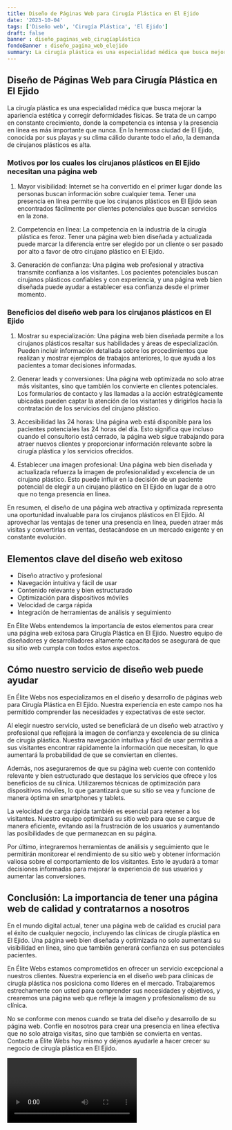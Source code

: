 ```yaml
---
title: Diseño de Páginas Web para Cirugía Plástica en El Ejido
date: '2023-10-04'
tags: ['Diseño web', 'Cirugía Plástica', 'El Ejido']
draft: false
banner : diseño_paginas_web_cirugíaplástica
fondoBanner : diseño_pagina_web_elejido
summary: La cirugía plástica es una especialidad médica que busca mejorar la apariencia estética y corregir deformidades físicas. Se trata de un campo en constante crecimiento, donde la competencia es intensa y la presencia en línea es más importante que nunca. En la hermosa ciudad de El Ejido, conocida por sus playas y su clima cálido durante todo el año, la demanda de cirujanos plásticos es alta.
---
```


## Diseño de Páginas Web para Cirugía Plástica en El Ejido

La cirugía plástica es una especialidad médica que busca mejorar la apariencia estética y corregir deformidades físicas. Se trata de un campo en constante crecimiento, donde la competencia es intensa y la presencia en línea es más importante que nunca. En la hermosa ciudad de El Ejido, conocida por sus playas y su clima cálido durante todo el año, la demanda de cirujanos plásticos es alta.

### Motivos por los cuales los cirujanos plásticos en El Ejido necesitan una página web

1. Mayor visibilidad: Internet se ha convertido en el primer lugar donde las personas buscan información sobre cualquier tema. Tener una presencia en línea permite que los cirujanos plásticos en El Ejido sean encontrados fácilmente por clientes potenciales que buscan servicios en la zona.

2. Competencia en línea: La competencia en la industria de la cirugía plástica es feroz. Tener una página web bien diseñada y actualizada puede marcar la diferencia entre ser elegido por un cliente o ser pasado por alto a favor de otro cirujano plástico en El Ejido.

3. Generación de confianza: Una página web profesional y atractiva transmite confianza a los visitantes. Los pacientes potenciales buscan cirujanos plásticos confiables y con experiencia, y una página web bien diseñada puede ayudar a establecer esa confianza desde el primer momento.

### Beneficios del diseño web para los cirujanos plásticos en El Ejido

1. Mostrar su especialización: Una página web bien diseñada permite a los cirujanos plásticos resaltar sus habilidades y áreas de especialización. Pueden incluir información detallada sobre los procedimientos que realizan y mostrar ejemplos de trabajos anteriores, lo que ayuda a los pacientes a tomar decisiones informadas.

2. Generar leads y conversiones: Una página web optimizada no solo atrae más visitantes, sino que también los convierte en clientes potenciales. Los formularios de contacto y las llamadas a la acción estratégicamente ubicadas pueden captar la atención de los visitantes y dirigirlos hacia la contratación de los servicios del cirujano plástico.

3. Accesibilidad las 24 horas: Una página web está disponible para los pacientes potenciales las 24 horas del día. Esto significa que incluso cuando el consultorio está cerrado, la página web sigue trabajando para atraer nuevos clientes y proporcionar información relevante sobre la cirugía plástica y los servicios ofrecidos.

4. Establecer una imagen profesional: Una página web bien diseñada y actualizada refuerza la imagen de profesionalidad y excelencia de un cirujano plástico. Esto puede influir en la decisión de un paciente potencial de elegir a un cirujano plástico en El Ejido en lugar de a otro que no tenga presencia en línea.

En resumen, el diseño de una página web atractiva y optimizada representa una oportunidad invaluable para los cirujanos plásticos en El Ejido. Al aprovechar las ventajas de tener una presencia en línea, pueden atraer más visitas y convertirlas en ventas, destacándose en un mercado exigente y en constante evolución.

<GifSeo />

<Cta />

## Elementos clave del diseño web exitoso

- Diseño atractivo y profesional
- Navegación intuitiva y fácil de usar
- Contenido relevante y bien estructurado
- Optimización para dispositivos móviles
- Velocidad de carga rápida
- Integración de herramientas de análisis y seguimiento

En Élite Webs entendemos la importancia de estos elementos para crear una página web exitosa para Cirugía Plástica en El Ejido. Nuestro equipo de diseñadores y desarrolladores altamente capacitados se asegurará de que su sitio web cumpla con todos estos aspectos. 

## Cómo nuestro servicio de diseño web puede ayudar

En Élite Webs nos especializamos en el diseño y desarrollo de páginas web para Cirugía Plástica en El Ejido. Nuestra experiencia en este campo nos ha permitido comprender las necesidades y expectativas de este sector.

Al elegir nuestro servicio, usted se beneficiará de un diseño web atractivo y profesional que reflejará la imagen de confianza y excelencia de su clínica de cirugía plástica. Nuestra navegación intuitiva y fácil de usar permitirá a sus visitantes encontrar rápidamente la información que necesitan, lo que aumentará la probabilidad de que se conviertan en clientes.

Además, nos aseguraremos de que su página web cuente con contenido relevante y bien estructurado que destaque los servicios que ofrece y los beneficios de su clínica. Utilizaremos técnicas de optimización para dispositivos móviles, lo que garantizará que su sitio se vea y funcione de manera óptima en smartphones y tablets.

La velocidad de carga rápida también es esencial para retener a los visitantes. Nuestro equipo optimizará su sitio web para que se cargue de manera eficiente, evitando así la frustración de los usuarios y aumentando las posibilidades de que permanezcan en su página.

Por último, integraremos herramientas de análisis y seguimiento que le permitirán monitorear el rendimiento de su sitio web y obtener información valiosa sobre el comportamiento de los visitantes. Esto le ayudará a tomar decisiones informadas para mejorar la experiencia de sus usuarios y aumentar las conversiones.

## Conclusión: La importancia de tener una página web de calidad y contratarnos a nosotros

En el mundo digital actual, tener una página web de calidad es crucial para el éxito de cualquier negocio, incluyendo las clínicas de cirugía plástica en El Ejido. Una página web bien diseñada y optimizada no solo aumentará su visibilidad en línea, sino que también generará confianza en sus potenciales pacientes.

En Élite Webs estamos comprometidos en ofrecer un servicio excepcional a nuestros clientes. Nuestra experiencia en el diseño web para clínicas de cirugía plástica nos posiciona como líderes en el mercado. Trabajaremos estrechamente con usted para comprender sus necesidades y objetivos, y crearemos una página web que refleje la imagen y profesionalismo de su clínica.

No se conforme con menos cuando se trata del diseño y desarrollo de su página web. Confíe en nosotros para crear una presencia en línea efectiva que no solo atraiga visitas, sino que también se convierta en ventas. Contacte a Élite Webs hoy mismo y déjenos ayudarle a hacer crecer su negocio de cirugía plástica en El Ejido.

<Video />

<CtaBot job='Cirugía Plástica' city='El Ejido'/>

<Gmaps query='El Ejido+españa+maps' />
